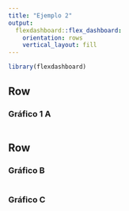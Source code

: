 ```yaml
---
title: "Ejemplo 2"
output: 
  flexdashboard::flex_dashboard:
    orientation: rows
    vertical_layout: fill
---
```


```r
library(flexdashboard)
```

Row {data-width=650}
-----------------------------------------------------------------------

### Gráfico 1 A

```r

```

Row {data-width=350}
-----------------------------------------------------------------------

### Gráfico B

```r

```

### Gráfico C

```r

```

